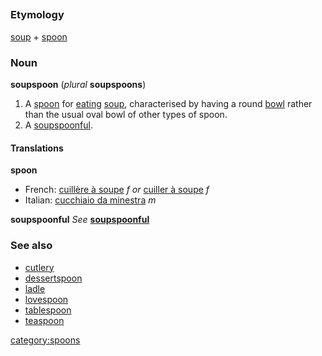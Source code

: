 =={{en}}==
===Etymology===
[[soup]] + [[spoon]]

===Noun===
'''soupspoon''' (''plural'' '''soupspoons''')

#A [[spoon]] for [[eat]]ing [[soup]], characterised by having a round [[bowl]] rather than the usual oval bowl of other types of spoon.
#A [[soupspoonful]].

====Translations====
'''spoon'''
*French: [[cuillère à soupe]] ''f'' ''or'' [[cuiller à soupe]] ''f''
*Italian: [[cucchiaio da minestra]] ''m''

'''soupspoonful'''
''See'' '''[[soupspoonful]]'''

===See also===
*[[cutlery]]
*[[dessertspoon]]
*[[ladle]]
*[[lovespoon]]
*[[tablespoon]]
*[[teaspoon]]

[[category:spoons]]